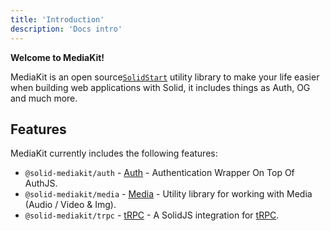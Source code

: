 ```yaml
---
title: 'Introduction'
description: 'Docs intro'
---
```


**Welcome to MediaKit!**

MediaKit is an open source[`SolidStart`](https://start.solidjs.com) utility library to make your life easier when building web applications with Solid, it includes things as Auth, OG and much more.

## Features

MediaKit currently includes the following features:

- `@solid-mediakit/auth` - [Auth](/auth/install) - Authentication Wrapper On Top Of AuthJS.
- `@solid-mediakit/media` - [Media](/media/install) - Utility library for working with Media (Audio / Video & Img).
- `@solid-mediakit/trpc` - [tRPC](/trpc/install) - A SolidJS integration for [tRPC](https://trpc.io).
